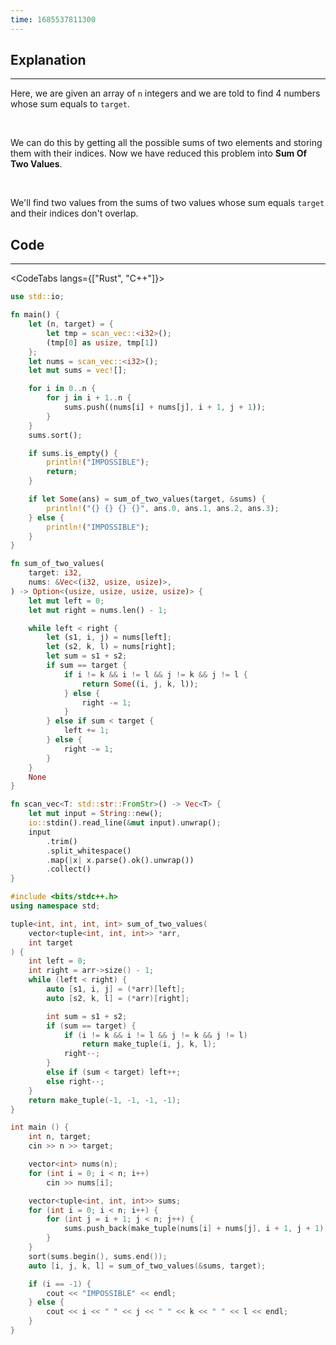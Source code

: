 ```yaml
---
time: 1685537811300
---
```


## Explanation

<hr />

Here, we are given an array of `n` integers and we are told to find 4 numbers whose sum equals to `target`.

<br />

We can do this by getting all the possible sums of two elements and storing them with their indices. Now we have reduced this problem into **Sum Of Two Values**.

<br />

We'll find two values from the sums of two values whose sum equals `target` and their indices don't overlap.

## Code

<hr />

<CodeTabs langs={["Rust", "C++"]}>

```rust
use std::io;

fn main() {
    let (n, target) = {
        let tmp = scan_vec::<i32>();
        (tmp[0] as usize, tmp[1])
    };
    let nums = scan_vec::<i32>();
    let mut sums = vec![];

    for i in 0..n {
        for j in i + 1..n {
            sums.push((nums[i] + nums[j], i + 1, j + 1));
        }
    }
    sums.sort();

    if sums.is_empty() {
        println!("IMPOSSIBLE");
        return;
    }

    if let Some(ans) = sum_of_two_values(target, &sums) {
        println!("{} {} {} {}", ans.0, ans.1, ans.2, ans.3);
    } else {
        println!("IMPOSSIBLE");
    }
}

fn sum_of_two_values(
    target: i32,
    nums: &Vec<(i32, usize, usize)>,
) -> Option<(usize, usize, usize, usize)> {
    let mut left = 0;
    let mut right = nums.len() - 1;

    while left < right {
        let (s1, i, j) = nums[left];
        let (s2, k, l) = nums[right];
        let sum = s1 + s2;
        if sum == target {
            if i != k && i != l && j != k && j != l {
                return Some((i, j, k, l));
            } else {
                right -= 1;
            }
        } else if sum < target {
            left += 1;
        } else {
            right -= 1;
        }
    }
    None
}

fn scan_vec<T: std::str::FromStr>() -> Vec<T> {
    let mut input = String::new();
    io::stdin().read_line(&mut input).unwrap();
    input
        .trim()
        .split_whitespace()
        .map(|x| x.parse().ok().unwrap())
        .collect()
}
```

```cpp
#include <bits/stdc++.h>
using namespace std;

tuple<int, int, int, int> sum_of_two_values(
    vector<tuple<int, int, int>> *arr,
    int target
) {
    int left = 0;
    int right = arr->size() - 1;
    while (left < right) {
        auto [s1, i, j] = (*arr)[left];
        auto [s2, k, l] = (*arr)[right];

        int sum = s1 + s2;
        if (sum == target) {
            if (i != k && i != l && j != k && j != l)
                return make_tuple(i, j, k, l);
            right--;
        }
        else if (sum < target) left++;
        else right--;
    }
    return make_tuple(-1, -1, -1, -1);
}

int main () {
    int n, target;
    cin >> n >> target;

    vector<int> nums(n);
    for (int i = 0; i < n; i++)
        cin >> nums[i];

    vector<tuple<int, int, int>> sums;
    for (int i = 0; i < n; i++) {
        for (int j = i + 1; j < n; j++) {
            sums.push_back(make_tuple(nums[i] + nums[j], i + 1, j + 1));
        }
    }
    sort(sums.begin(), sums.end());
    auto [i, j, k, l] = sum_of_two_values(&sums, target);

    if (i == -1) {
        cout << "IMPOSSIBLE" << endl;
    } else {
        cout << i << " " << j << " " << k << " " << l << endl;
    }
}
```

</CodeTabs>
